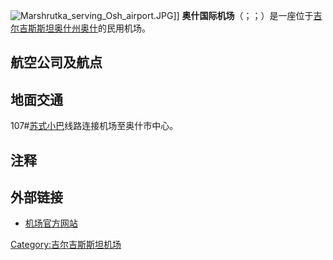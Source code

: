 {{Infobox airport
| name          = 奥什国际机场
| nativename    = {{lang|ky|Ош эл аралык аэропорту}}<br/>{{lang|ru|Международный аэропорт Ош}}
| image         = Osh_airport.JPG
| type          = 民用
| city-served   = [[奧什_(吉爾吉斯)|奥什]]
| distance_to_city = 11千米
| elevation-m   = 892
| pushpin_label_position = bottom
| coordinates   = {{coord|40|36|32|N|72|47|35|E|region:KG_type:airport}}
| pushpin_map   = Kyrgyzstan
| pushpin_label = OSS
| website       = [http://www.airport.kg/ airport.kg]
| IATA          = OSS
| ICAO          = UAFO
| r1-number     = 12/30
| r1-length-f   = 8,576
| r1-length-m   = 2,614
| r1-surface    = [[柏油|柏油]]
}}
[[Image:Marshrutka_serving_Osh_airport.JPG|thumb]]]]
'''奥什国际机场'''（{{lang-ky|'''Ош эл аралык аэропорту'''}}；{{lang-ru|'''Международный аэропорт Ош'''}}；{{airport codes|OSS|UAFO}}）是一座位于[[吉尔吉斯斯坦|吉尔吉斯斯坦]][[奥什州|奥什州]][[奧什_(吉爾吉斯)|奥什]]的民用机场。

== 航空公司及航点 ==
{{Airport-dest-list
|[[阿維亞交通公司|阿維亞交通公司]]|[[玛纳斯国际机场|比什凯克]]
|[[中国南方航空|中国南方航空]]|[[乌鲁木齐地窝堡国际机场|乌鲁木齐]]
|[[吉尔吉斯航空|吉尔吉斯航空]]|[[玛纳斯国际机场|比什凯克]]、[[莫斯科多莫杰多沃机场|莫斯科-多莫杰多沃]]
|[[西伯利亚航空|西伯利亚航空]]|[[莫斯科多莫杰多沃机场|莫斯科-多莫杰多沃]]
|[[VIM航空|VIM航空]]|[[莫斯科多莫杰多沃机场|莫斯科-多莫杰多沃]]
}}

== 地面交通 ==
107#[[苏式小巴|苏式小巴]]线路连接机场至奥什市中心。

== 注释 ==
{{reflist}}

== 外部链接 ==
{{Commonscat|Osh Airport}}
*[http://www.airport.kg/ 机场官方网站]{{Wayback|url=http://www.airport.kg/ |date=20100727000538 }}{{ru}}{{ky}}{{en}}

{{Airports in Kyrgyzstan}}
{{Airport-stub}}

[[Category:吉尔吉斯斯坦机场|Category:吉尔吉斯斯坦机场]]